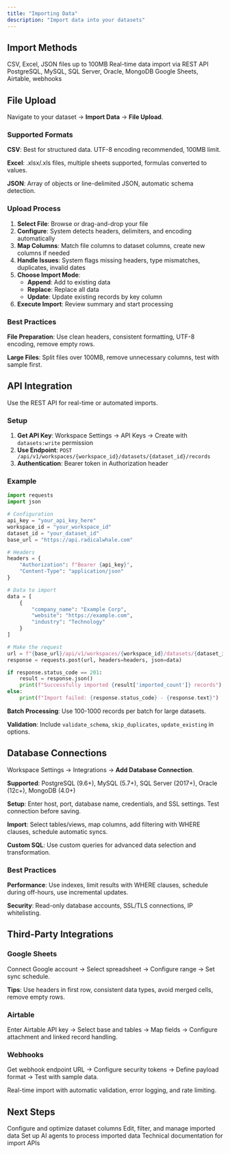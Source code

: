```yaml
---
title: "Importing Data"
description: "Import data into your datasets"
---
```


## Import Methods

<CardGroup cols={2}>
  <Card title="File Upload" icon="upload">
    CSV, Excel, JSON files up to 100MB
  </Card>
  <Card title="API Integration" icon="plug">
    Real-time data import via REST API
  </Card>
  <Card title="Database Connection" icon="database">
    PostgreSQL, MySQL, SQL Server, Oracle, MongoDB
  </Card>
  <Card title="Third-Party" icon="link">
    Google Sheets, Airtable, webhooks
  </Card>
</CardGroup>

## File Upload

Navigate to your dataset → **Import Data** → **File Upload**.

### Supported Formats

**CSV**: Best for structured data. UTF-8 encoding recommended, 100MB limit.

**Excel**: .xlsx/.xls files, multiple sheets supported, formulas converted to values.

**JSON**: Array of objects or line-delimited JSON, automatic schema detection.

### Upload Process

1. **Select File**: Browse or drag-and-drop your file
2. **Configure**: System detects headers, delimiters, and encoding automatically
3. **Map Columns**: Match file columns to dataset columns, create new columns if needed
4. **Handle Issues**: System flags missing headers, type mismatches, duplicates, invalid dates
5. **Choose Import Mode**:
   - **Append**: Add to existing data
   - **Replace**: Replace all data
   - **Update**: Update existing records by key column
6. **Execute Import**: Review summary and start processing

### Best Practices

**File Preparation**: Use clean headers, consistent formatting, UTF-8 encoding, remove empty rows.

**Large Files**: Split files over 100MB, remove unnecessary columns, test with sample first.

## API Integration

Use the REST API for real-time or automated imports.

### Setup

1. **Get API Key**: Workspace Settings → API Keys → Create with `datasets:write` permission
2. **Use Endpoint**: `POST /api/v1/workspaces/{workspace_id}/datasets/{dataset_id}/records`
3. **Authentication**: Bearer token in Authorization header

### Example

```python
import requests
import json

# Configuration
api_key = "your_api_key_here"
workspace_id = "your_workspace_id"
dataset_id = "your_dataset_id"
base_url = "https://api.radicalwhale.com"

# Headers
headers = {
    "Authorization": f"Bearer {api_key}",
    "Content-Type": "application/json"
}

# Data to import
data = [
    {
        "company_name": "Example Corp",
        "website": "https://example.com",
        "industry": "Technology"
    }
]

# Make the request
url = f"{base_url}/api/v1/workspaces/{workspace_id}/datasets/{dataset_id}/records"
response = requests.post(url, headers=headers, json=data)

if response.status_code == 201:
    result = response.json()
    print(f"Successfully imported {result['imported_count']} records")
else:
    print(f"Import failed: {response.status_code} - {response.text}")
```

**Batch Processing**: Use 100-1000 records per batch for large datasets.

**Validation**: Include `validate_schema`, `skip_duplicates`, `update_existing` in options.

## Database Connections

Workspace Settings → Integrations → **Add Database Connection**.

**Supported**: PostgreSQL (9.6+), MySQL (5.7+), SQL Server (2017+), Oracle (12c+), MongoDB (4.0+)

**Setup**: Enter host, port, database name, credentials, and SSL settings. Test connection before saving.

**Import**: Select tables/views, map columns, add filtering with WHERE clauses, schedule automatic syncs.

**Custom SQL**: Use custom queries for advanced data selection and transformation.

### Best Practices

**Performance**: Use indexes, limit results with WHERE clauses, schedule during off-hours, use incremental updates.

**Security**: Read-only database accounts, SSL/TLS connections, IP whitelisting.

## Third-Party Integrations

### Google Sheets

Connect Google account → Select spreadsheet → Configure range → Set sync schedule.

**Tips**: Use headers in first row, consistent data types, avoid merged cells, remove empty rows.

### Airtable

Enter Airtable API key → Select base and tables → Map fields → Configure attachment and linked record handling.

### Webhooks

Get webhook endpoint URL → Configure security tokens → Define payload format → Test with sample data.

Real-time import with automatic validation, error logging, and rate limiting.

## Next Steps

<CardGroup cols={2}>
  <Card
    title="Managing Columns"
    icon="columns"
    href="/guides/datasets/managing-columns"
  >
    Configure and optimize dataset columns
  </Card>
  <Card
    title="Working with Records"
    icon="table"
    href="/guides/datasets/working-with-records"
  >
    Edit, filter, and manage imported data
  </Card>
  <Card
    title="Creating Agents"
    icon="robot"
    href="/guides/agents/creating-agents"
  >
    Set up AI agents to process imported data
  </Card>
  <Card title="API Reference" icon="code" href="/api-reference/datasets/import">
    Technical documentation for import APIs
  </Card>
</CardGroup>

